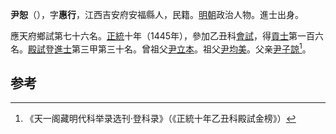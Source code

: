 '''尹恕'''（{{bd|1401年||？}}），字'''惠行'''，江西吉安府安福縣人，民籍。[[明朝|明朝]]政治人物。進士出身。

應天府鄉試第七十六名。[[正统_(年号)|正統]]十年（1445年），參加乙丑科[[會試|會試]]，得[[貢士|貢士]]第一百六名。[[殿試|殿試]]登[[進士|進士]]第三甲第三十名。曾祖父[[尹立本|尹立本]]。祖父[[尹均美|尹均美]]。父亲[[尹子諒|尹子諒]]<ref>《天一阁藏明代科举录选刊·登科录》（《正統十年乙丑科殿試金榜》）</ref>。

==参考==
{{reflist}}
{{明朝人物小作品}}
{{正統十年乙丑科殿試金榜}}